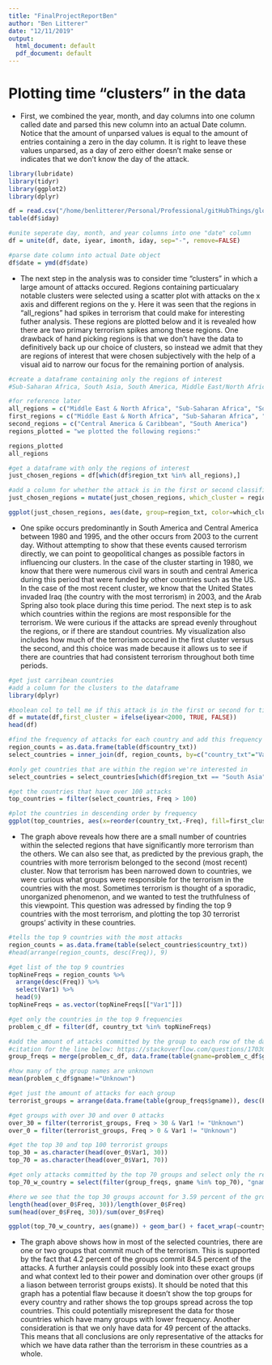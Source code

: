 ```yaml
---
title: "FinalProjectReportBen"
author: "Ben Litterer"
date: "12/11/2019"
output:
  html_document: default
  pdf_document: default
---
```


# Plotting time "clusters" in the data 

- First, we combined the year, month, and day columns into one column called date and parsed this new column into an actual Date column. Notice that the amount of unparsed values is equal to the amount of entries containing a zero in the day column. It is right to leave these values unparsed, as a day of zero either doesn't make sense or indicates that we don't know the day of the attack. 
 
```r
library(lubridate)
library(tidyr)
library(ggplot2)
library(dplyr)

df = read.csv("/home/benlitterer/Personal/Professional/gitHubThings/globalTerrorismExplorationCORRECT/clean_gtd_dataset.csv")
table(df$iday)

#unite seperate day, month, and year columns into one "date" column 
df = unite(df, date, iyear, imonth, iday, sep="-", remove=FALSE)

#parse date column into actual Date object 
df$date = ymd(df$date)
```

- The next step in the analysis was to consider time "clusters" in which a large amount of attacks occured. Regions containing particualary notable clusters were selected using a scatter plot with attacks on the x axis and different regions on the y. Here it was seen that the regions in "all_regions" had spikes in terrorism that could make for interesting futher analysis. These regions are plotted below and it is revealed how there are two primary terrorism spikes among these regions. One drawback of hand picking regions is that we don't have the data to definitively back up our choice of clusters, so instead we admit that they are regions of interest that were chosen subjectively with the help of a visual aid to narrow our focus for the remaining portion of analysis. 
```r
#create a dataframe containing only the regions of interest 
#Sub-Saharan Africa, South Asia, South America, Middle East/North Africa, Central America and the Carribean 

#for reference later 
all_regions = c("Middle East & North Africa", "Sub-Saharan Africa", "South Asia", "Central America & Caribbean", "South America")
first_regions = c("Middle East & North Africa", "Sub-Saharan Africa", "South Asia")
second_regions = c("Central America & Caribbean", "South America")
regions_plotted = "we plotted the following regions:"

regions_plotted
all_regions 

#get a dataframe with only the regions of interest 
just_chosen_regions = df[which(df$region_txt %in% all_regions),]

#add a column for whether the attack is in the first or second classification 
just_chosen_regions = mutate(just_chosen_regions, which_cluster = region_txt %in% second_regions)

ggplot(just_chosen_regions, aes(date, group=region_txt, color=which_cluster)) + geom_freqpoly(bins=40) +labs(title="Time-Clusters Visualized", group="label", color="which cluster?")
```


- One spike occurs predominantly in South America and Central America between 1980 and 1995, and the other occurs from 2003 to the current day. Without attempting to show that these events caused terrorism directly, we can point to geopolitical changes as possible factors in influencing our clusters. In the case of the cluster starting in 1980, we know that there were numerous civil wars in south and central America during this period that were funded by other countries such as the US. In the case of the most recent cluster, we know that the United States invaded Iraq (the country with the most terrorism) in 2003, and the Arab Spring also took place during this time period. The next step is to ask which countries within the regions are most responsible for the terrorism. We were curious if the attacks are spread evenly throughout the regions, or if there are standout countries. My visualization also includes how much of the terrorism occured in the first cluster versus the second, and this choice was made because it allows us to see if there are countries that had consistent terrorism throughout both time periods. 
```r
#get just carribean countries 
#add a column for the clusters to the dataframe
library(dplyr)

#boolean col to tell me if this attack is in the first or second for time 
df = mutate(df,first_cluster = ifelse(iyear<2000, TRUE, FALSE))
head(df)

#find the frequency of attacks for each country and add this frequency to each row of the dataframe (each row represents an attack)
region_counts = as.data.frame(table(df$country_txt))
select_countries = inner_join(df, region_counts, by=c("country_txt"="Var1"))

#only get countries that are within the region we're interested in 
select_countries = select_countries[which(df$region_txt == "South Asia" | df$region_txt == "Sub-Saharan Africa" | df$region_txt == "Middle East & North Africa" | df$region_txt == "Central America & Caribbean" | df$region_txt == "South America"),]

#get the countries that have over 100 attacks
top_countries = filter(select_countries, Freq > 100)

#plot the countries in descending order by frequency 
ggplot(top_countries, aes(x=reorder(country_txt,-Freq), fill=first_cluster)) + geom_bar()+theme(axis.text.x=element_text(angle=90)) + theme(axis.text.x=element_blank(),axis.ticks.x=element_blank()) + labs(title="Countries Within Interest Regions", x="countries (names removed for readability)",fill="first cluster?")
```

- The graph above reveals how there are a small number of countries within the selected regions that have significantly more terrorism than the others. We can also see that, as predicted by the previous graph, the countries with more terrorism belonged to the second (most recent) cluster. Now that terrorism has been narrowed down to countries, we were curious what groups were responsible for the terrorism in the countries with the most. Sometimes terrorism is thought of a sporadic, unorganized phenomenon, and we wanted to test the truthfulness of this viewpoint. This question was adressed by finding the top 9 countries with the most terrorism, and plotting the top 30 terrorist groups' activity in these countries.
```r
#tells the top 9 countries with the most attacks 
region_counts = as.data.frame(table(select_countries$country_txt))
#head(arrange(region_counts, desc(Freq)), 9)

#get list of the top 9 countries 
topNineFreqs = region_counts %>%
  arrange(desc(Freq)) %>%
  select(Var1) %>%
  head(9)
topNineFreqs = as.vector(topNineFreqs[["Var1"]])

#get only the countries in the top 9 frequencies 
problem_c_df = filter(df, country_txt %in% topNineFreqs)

#add the amount of attacks committed by the group to each row of the dataset 
#citation for the line below: https://stackoverflow.com/questions/17030204/add-column-to-data-frame-that-shows-frequency-of-variable
group_freqs = merge(problem_c_df, data.frame(table(gname=problem_c_df$gname)), by=c("gname"))

#how many of the group names are unknown 
mean(problem_c_df$gname!="Unknown")

#get just the amount of attacks for each group 
terrorist_groups = arrange(data.frame(table(group_freqs$gname)), desc(Freq))

#get groups with over 30 and over 0 attacks 
over_30 = filter(terrorist_groups, Freq > 30 & Var1 != "Unknown")
over_0 = filter(terrorist_groups, Freq > 0 & Var1 != "Unknown")

#get the top 30 and top 100 terrorist groups 
top_30 = as.character(head(over_0$Var1, 30))
top_70 = as.character(head(over_0$Var1, 70))

#get only attacks committed by the top 70 groups and select only the relevant columns 
top_70_w_country = select(filter(group_freqs, gname %in% top_70), "gname", "country_txt","Freq")

#here we see that the top 30 groups account for 3.59 percent of the groups in the data, but have 83.37 percent of the attacks 
length(head(over_0$Freq, 30))/length(over_0$Freq)
sum(head(over_0$Freq, 30))/sum(over_0$Freq)

ggplot(top_70_w_country, aes(gname)) + geom_bar() + facet_wrap(~country_txt, scales="free")+theme(axis.text.x=element_text(angle=90), text = element_text(size=10)) + theme(axis.text.x=element_blank(),axis.ticks.x=element_blank()) + labs(title="Organizations Within the Top 9 Countries", x="terrorist groups (specific names removed for clarity)") 
```

- The graph above shows how in most of the selected countries, there are one or two groups that commit much of the terrorism. This is supported by the fact that 4.2 percent of the groups commit 84.5 percent of the attacks. A further anlaysis could possibly look into these exact groups and what context led to their power and domination over other groups (if a liason between terrorist groups exists). It should be noted that this graph has  a potential flaw because it doesn't show the top groups for every country and rather shows the top groups spread across the top countries. This could potentially misrepresent the data for those countries which have many groups with lower frequency. Another consideration is that we only have data for 49 percent of the attacks. This means that all conclusions are only representative of the attacks for which we have data rather than the terrorism in these countries as a whole.
